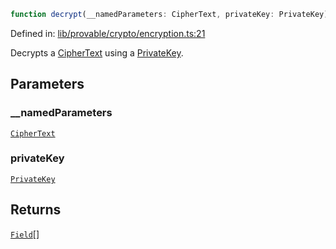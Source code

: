 ```ts
function decrypt(__namedParameters: CipherText, privateKey: PrivateKey): Field[];
```

Defined in: [lib/provable/crypto/encryption.ts:21](https://github.com/o1-labs/o1js/blob/fca908c243ee8e908efacaf73a882d48759e675a/src/lib/provable/crypto/encryption.ts#L21)

Decrypts a [CipherText](../type-aliases/CipherText.mdx) using a [PrivateKey](../../../../classes/PrivateKey.mdx).

## Parameters

### \_\_namedParameters

[`CipherText`](../type-aliases/CipherText.mdx)

### privateKey

[`PrivateKey`](../../../../classes/PrivateKey.mdx)

## Returns

[`Field`](../../../../classes/Field.mdx)[]
